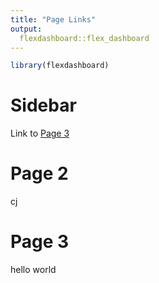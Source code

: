 ```yaml
---
title: "Page Links"
output: 
  flexdashboard::flex_dashboard
---
```


```r
library(flexdashboard)
```
Sidebar {.sidebar}
=====================================

Link to [Page 3](#page-3)


Page 2 {data-icon="fa-list"}
=====================================  
cj

Page 3 {.hidden}
=====================================
hello world
